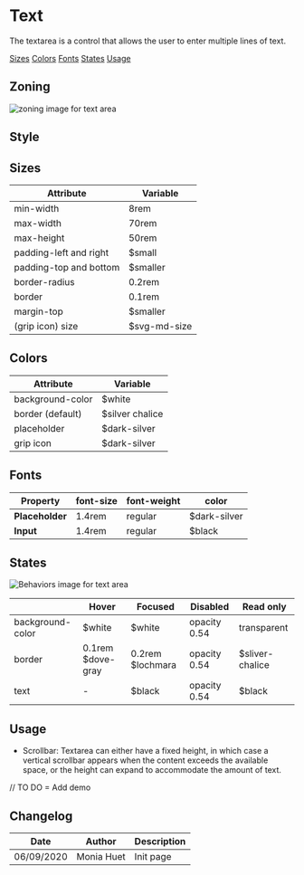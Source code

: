 

<Meta title="Guidelines|Components/Textarea" />

# Text 

The textarea is a control that allows the user to enter multiple lines of text.

<Story id="components-form--textarea" />

<Row>
	<Col centered="all">
		<a href="#sizes">Sizes</a>
	</Col>
	<Col centered="all">
		<a href="#colors">Colors</a>
	</Col>
	<Col centered="all">
		<a href="#fonts">Fonts</a>
	</Col>
	<Col centered="all">
		<a href="#states">States</a>
	</Col>
		<Col centered="all">
		<a href="#usage">Usage</a>
	</Col>
</Row>


## Zoning

<img src={InputZoning} alt="zoning image for text area" className="full" class="full" />

## Style

## Sizes <a id="sizes" />

| Attribute                      | Variable          |
| ------------------------------ | ----------------- |
| min-width                      | 8rem              |
| max-width                      | 70rem             |
| max-height    		    	 | 50rem             |
| padding-left and right         | $small            |
| padding-top and bottom         | $smaller          |
| border-radius                  | 0.2rem            |
| border                         | 0.1rem            |
| margin-top                     | $smaller          |
| (grip icon) size				 | $svg-md-size      |



## Colors <a id="colors" />

| Attribute                      | Variable                            |
| ------------------------------ | ----------------------------------- |
| background-color               | $white                              |
| border (default)               | $silver chalice                     |
| placeholder                    | $dark-silver                        |
| grip icon	                     | $dark-silver                        |


## Fonts <a id="fonts" />

| Property       | font-size | font-weight | color		 |
|----------------|-----------|-------------|-------------|
| **Placeholder**| 1.4rem    |regular      |$dark-silver |
| **Input**      | 1.4rem    |regular      |$black		 |


## States <a id="states" />

<img src={InputBehaviors} alt="Behaviors image for text area" className="full" class="full" />

|                      | **Hover**           | **Focused**       | **Disabled**     | **Read only**    |
| -------------------- | ------------------- | ----------------- | ---------------- | ---------------- |
| background-color     | $white			     | $white			 | opacity 0.54     | transparent	   |
| border               | 0.1rem $dove-gray   | 0.2rem $lochmara  | opacity 0.54     | $sliver-chalice  |
| text                 | -                   | $black            | opacity 0.54     | $black		   |

## Usage <a id="usage" />

* Scrollbar:
Textarea can either have a fixed height, in which case a vertical scrollbar appears when the content exceeds the available space, or the height can expand to accommodate the amount of text.

// TO DO = Add demo


## Changelog

| Date       | Author      | Description |
| ---------- | ----------- | ----------- |
| 06/09/2020 | Monia Huet  | Init page   |
